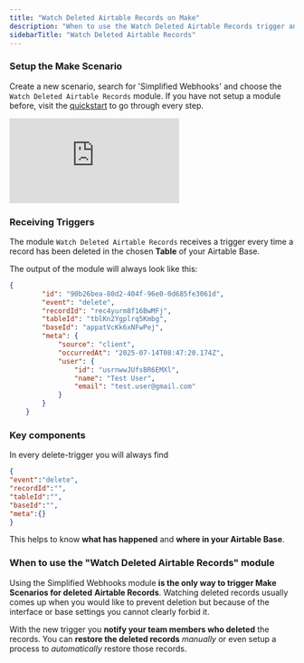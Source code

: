 ```yaml
---
title: "Watch Deleted Airtable Records on Make"
description: "When to use the Watch Deleted Airtable Records trigger and what to expect."
sidebarTitle: "Watch Deleted Airtable Records"
---
```


### Setup the Make Scenario

Create a new scenario, search for 'Simplified Webhooks' and choose the `Watch Deleted Airtable Records` module. If you have not setup a module before, visit the [quickstart](https://simplified-webhooks.com/docs/quickstart) to go through every step.

<Accordion title="Video Walkthrough" icon="sparkles">
    <iframe
  className="w-full aspect-video rounded-xl"
  src="https://www.youtube.com/embed/8mwDnzNKkb0"
  title="How to instantly trigger Make Scenarios for *Deleted* Airtable Records without using a Script!"
  frameBorder="0"
  allow="accelerometer; autoplay; clipboard-write; encrypted-media; gyroscope; picture-in-picture"
  allowFullScreen
></iframe>
</Accordion>

### Receiving Triggers

The module `Watch Deleted Airtable Records` receives a trigger every time a record has been deleted in the chosen **Table** of your Airtable Base.

The output of the module will always look like this:

```json expandable
{
        "id": "90b26bea-80d2-404f-96e0-0d685fe3061d",
        "event": "delete",
        "recordId": "rec4yurm8f16BwMFj",
        "tableId": "tblKn2Ygplrq5Kmbg",
        "baseId": "appatVcKk6xNFwPej",
        "meta": {
            "source": "client",
            "occurredAt": "2025-07-14T08:47:20.174Z",
            "user": {
                "id": "usrnwwJUfsBR6EMXl",
                "name": "Test User",
                "email": "test.user@gmail.com"
            }
        }
    }
```

### Key components

In every delete-trigger you will always find

```json
{
"event":"delete",
"recordId":"",
"tableId":"",
"baseId":"",
"meta":{}
}
```

This helps to know **what has happened** and **where in your Airtable Base**.

### When to use the "Watch Deleted Airtable Records" module

Using the Simplified Webhooks module **is the only way to trigger Make Scenarios for deleted** **Airtable Records**. Watching deleted records usually comes up when you would like to prevent deletion but because of the interface or base settings you cannot clearly forbid it.

With the new trigger you **notify your team members who deleted** the records. You can **restore the deleted records** _manually_ or even setup a process to _automatically_ restore those records.
